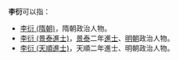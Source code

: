 '''李衍'''可以指：
* [[李衍_(隋朝)|李衍 (隋朝)]]，隋朝政治人物。
* [[李衍_(景泰進士)|李衍 (景泰進士)]]，[[景泰_(明朝)|景泰]]二年[[進士|進士]]、[[明朝|明朝]]政治人物。
* [[李衍_(天順進士)|李衍 (天順進士)]]，天順二年進士、明朝政治人物。

{{disambig|Y衍|cat=二字李姓人名消歧义}}